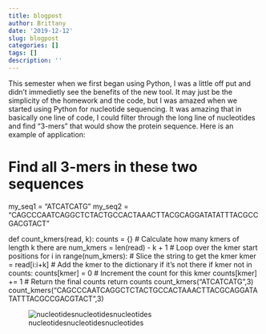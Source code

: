 ```yaml
---
title: blogpost
author: Brittany
date: '2019-12-12'
slug: blogpost
categories: []
tags: []
description: ''
---
```


This semester when we first began using Python, I was a little off put and didn't immedietly see the benefits of the new tool. It may just be the simplicity of the homework and the code, but I was amazed when we started using Python for nucleotide sequencing. It was amazing that in basically one line of code, I could filter through the long line of nucleotides and find "3-mers" that would show the protein sequence. Here is an example of application:

# Find all 3-mers in these two sequences
my_seq1 = "ATCATCATG"
my_seq2 = "CAGCCCAATCAGGCTCTACTGCCACTAAACTTACGCAGGATATATTTACGCCGACGTACT"

def count_kmers(read, k):
    counts = {}
    # Calculate how many kmers of length k there are
    num_kmers = len(read) - k + 1
    # Loop over the kmer start positions
    for i in range(num_kmers):
        # Slice the string to get the kmer
        kmer = read[i:i+k]
        # Add the kmer to the dictionary if it's not there
        if kmer not in counts:
            counts[kmer] = 0
        # Increment the count for this kmer
        counts[kmer] += 1
    # Return the final counts
    return counts
count_kmers("ATCATCATG",3)
count_kmers("CAGCCCAATCAGGCTCTACTGCCACTAAACTTACGCAGGATATATTTACGCCGACGTACT",3)

![nucleotidesnucleotidesnucleotides](/post/2019-12-12-blogpost_files/nucleotide.png)